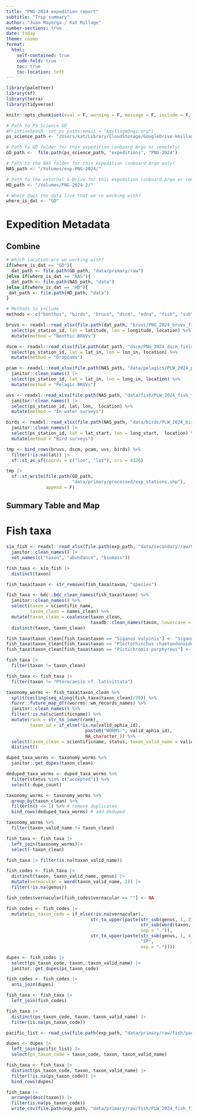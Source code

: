 ```yaml
---
title: "PNG 2024 expedition report"
subtitle: "Trip summary"
author: "Juan Mayorga / Kat Millage"
number-sections: true
date: today
theme: cosmo
format: 
  html:
    self-contained: true
    code-fold: true
    toc: true
    toc-location: left
---
```


```r
library(paletteer)
library(sf)
library(terra)
library(tidyverse)

knitr::opts_chunk$set(eval = F, warning = F, message = F, include = F, echo = F)

# Path to PS Science GD
#PristineSeasR::set_ps_paths(email = "kmillage@ngs.org")
ps_science_path <- "/Users/kat/Library/CloudStorage/GoogleDrive-kmillage@ngs.org/My Drive/Pristine Seas/SCIENCE"

# Path to GD folder for this expedition (onboard Argo or remotely)
GD_path <-  file.path(ps_science_path, "expeditions", "PNG-2024")

# Path to the NAS folder for this expedition (onboard Argo only)
NAS_path <- "/Volumes/exp-PNG-2024/"

# Path to the external G-Drive for this expedition (onboard Argo or remotely)
HD_path <- "/Volumes/PNG-2024-2/"

# Where does the data live that we're working with?
where_is_dat <- "GD"
```

<!-- # Create Directories -->

<!-- This section can be used to automatically create properly named folders for the seabed BRUV deployments if desired.  -->

<!-- ```{r} -->
<!-- # Check  -->
<!-- file.exists(file.path(HD_path, "data/primary/raw/bruvs/deployments/")) -->

<!-- paste0(file.path(HD_path, "data/primary/raw/bruvs/deployments/", "PLW-2024-bruvs")) %>%  -->
<!--   paste(as.vector(outer(formatC(seq(59,62), width = 2, flag = 0), -->
<!--                         c("L", "R"),  -->
<!--                         paste0)), -->
<!--         sep = "-") %>%  -->
<!--   purrr::map(dir.create) -->
<!-- ``` -->

# Expedition Metadata 

## Combine 

```r
# Which location are we working with? 
if(where_is_dat == "GD"){
  dat_path <- file.path(GD_path, "data/primary/raw")
}else if(where_is_dat == "NAS"){
  dat_path <- file.path(NAS_path, "data")
}else if(where_is_dat == "HD"){
 dat_path <- file.path(HD_path, "data")
}

# Methods to include
methods <- c("benthos", "birds", "bruvs", "dscm", "edna", "fish", "sub")
```

```r
bruvs <- readxl::read_xlsx(file.path(dat_path, "bruvs/PNG_2024_bruvs_fieldbook.xlsx")) %>% 
  select(ps_station_id, lat = latitude, lon = longitude, location) %>% 
  mutate(method = "Benthic BRUVs")
```

```r
dscm <- readxl::read_xlsx(file.path(dat_path, "dscm/PNG_2024_dscm_fieldbook.xlsx")) %>% 
  select(ps_station_id, lat = lat_in, lon = lon_in, location) %>% 
  mutate(method = "Dropcams")
```

```r
pcam <- readxl::read_xlsx(file.path(NAS_path, "data/pelagics/PLW_2024_pelagics_fieldbook.xlsx")) %>% 
  janitor::clean_names() |> 
  select(ps_station_id, lat = lat_in, lon = long_in, location) %>% 
  mutate(method = "Pelagic BRUVs")
```

```r
uvs <- readxl::read_xlsx(file.path(NAS_path, "data/fish/PLW_2024_fish_fieldbook_AMF.xlsx")) %>% 
  janitor::clean_names() |> 
  select(ps_station_id, lat, lon,  location) %>% 
  mutate(method = "In-water surveys")
```

```r
birds <- readxl::read_xlsx(file.path(NAS_path, "data/birds/PLW_2024_birds_fieldbook_2024_02_21.xlsx")) %>% 
  janitor::clean_names() |> 
  select(ps_station_id, lat = lat_start, lon = long_start,  location) %>% 
  mutate(method = "Bird surveys")
```

```r
tmp <- bind_rows(bruvs, dscm, pcam, uvs, birds) %>% 
  filter(!is.na(lat)) |> 
  sf::st_as_sf(coords = c("lon", "lat"), crs = 4326)

tmp |> 
  sf::st_write(file.path(GD_path, 
                         "data/primary/processed/exp_stations.shp"), 
               append = F)
```

## Summary Table and Map

# Fish taxa

```r
sio_fish <- readxl::read_xlsx(file.path(exp_path, "data/secondary/raw/SIO fish/Fish_output_by_taxon Table.xlsx")) |> 
  janitor::clean_names() |> 
  set_names(c("taxon", "abundance", "biomass"))

fish_taxa <- sio_fish |> 
  distinct(taxon)

fish_taxa$taxon <- str_remove(fish_taxa$taxon, "species")

fish_taxa <- bdc::bdc_clean_names(fish_taxa$taxon) %>% 
  janitor::clean_names() %>% 
  select(taxon = scientific_name, 
         taxon_clean = names_clean) %>% 
  mutate(taxon_clean = coalesce(taxon_clean, 
                                taxadb::clean_names(taxon, lowercase = F))) %>% 
  distinct(taxon, taxon_clean) 

fish_taxa$taxon_clean[fish_taxa$taxon == "Siganus vulpinis"] <- "Siganus vulpinus"
fish_taxa$taxon_clean[fish_taxa$taxon == "Plectorhinchus chaetondonoides"] <- "Plectorhinchus chaetodonoides"
fish_taxa$taxon_clean[fish_taxa$taxon == "Pictichromis porphyreus"] <- "Pictichromis porphyrea"

fish_taxa |> 
  filter(taxon != taxon_clean)

fish_taxa <- fish_taxa |> 
  filter(taxon != "Pterocaesio cf. lativittata")
```

```r
taxonomy_worms <- fish_taxa$taxon_clean %>% 
  split(ceiling(seq_along(fish_taxa$taxon_clean)/20)) %>% 
  furrr::future_map_dfr(worrms::wm_records_names) %>% 
  janitor::clean_names() %>% 
  filter(!is.na(scientificname)) %>% 
  mutate(rank = str_to_lower(rank),
         taxon_id = if_else(!is.na(valid_aphia_id),
                              paste0("WORMS:", valid_aphia_id),
                              NA_character_)) %>% 
  select(taxon_clean = scientificname, status, taxon_valid_name = valid_name, taxon_rank = rank, taxon_id, taxon_authority = valid_authority, kingdom, phylum, class, order, family, genus) %>% 
  distinct()

duped_taxa_worms <- taxonomy_worms %>% 
  janitor::get_dupes(taxon_clean) 

deduped_taxa_worms <- duped_taxa_worms %>% 
  filter(status %in% c("accepted")) %>% 
  select(-dupe_count)

taxonomy_worms <- taxonomy_worms %>% 
  group_by(taxon_clean) %>% 
  filter(n() <= 1) %>% # remove duplicates
  bind_rows(deduped_taxa_worms) # add deduped

taxonomy_worms %>% 
  filter(taxon_valid_name != taxon_clean)

fish_taxa <- fish_taxa |> 
  left_join(taxonomy_worms)|> 
  select(-taxon_clean)

fish_taxa |> filter(is.na(taxon_valid_name))
```

```r
fish_codes <- fish_taxa |> 
  distinct(taxon, taxon_valid_name, genus) |> 
  mutate(vernacular = word(taxon_valid_name, 2)) |> 
  filter(!is.na(genus)) 

fish_codes$vernacular[fish_codes$vernacular == ""] <- NA

fish_codes <- fish_codes |> 
  mutate(ps_taxon_code = if_else(!is.na(vernacular), 
                                str_to_upper(paste(str_sub(genus, 1, 2),
                                                   str_sub(word(taxon, 2), 1, 4),
                                                   sep = ".")),
                                str_to_upper(paste(str_sub(genus, 1, 4),
                                                   "SP",
                                                   sep = "."))))

dupes <- fish_codes |> 
  select(ps_taxon_code, taxon, taxon_valid_name) |> 
  janitor::get_dupes(ps_taxon_code)

fish_codes <- fish_codes |> 
  anti_join(dupes)

fish_taxa <- fish_taxa |> 
  left_join(fish_codes) 
```

```r
fish_taxa |> 
  distinct(ps_taxon_code, taxon, taxon_valid_name) |> 
  filter(is.na(ps_taxon_code))
```


```r
pacific_list <- read_csv(file.path(exp_path, "data/primary/raw/fish/pacific_taxa_list.csv"))

dupes <- dupes |> 
  left_join(pacific_list) |> 
  select(ps_taxon_code = taxon_code, taxon, taxon_valid_name)

fish_taxa <- fish_taxa |> 
  distinct(ps_taxon_code, taxon, taxon_valid_name) |> 
  filter(!is.na(ps_taxon_code)) |> 
  bind_rows(dupes)

fish_taxa |> 
  arrange(desc(taxon)) |> 
  filter(is.na(ps_taxon_code))
  write_csv(file.path(exp_path, "data/primary/raw/fish/PLW_2024_fish_fieldbook.csv"))
```